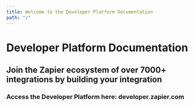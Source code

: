 ```yaml
---
title: Welcome to the Developer Platform Documentation
path: "/"
---
```


# Developer Platform Documentation

## Join the Zapier ecosystem of over 7000+ integrations by building your integration

### Access the Developer Platform here: developer.zapier.com

